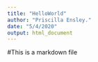 ```yaml
---
title: "HelloWorld"
author: "Priscilla Ensley."
date: "5/4/2020"
output: html_document
---
```


#This is a markdown file



